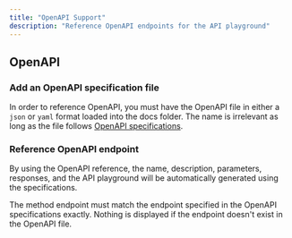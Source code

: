 ```yaml
---
title: "OpenAPI Support"
description: "Reference OpenAPI endpoints for the API playground"
---
```


## OpenAPI

### Add an OpenAPI specification file

In order to reference OpenAPI, you must have the OpenAPI file in either a `json` or `yaml` format loaded into the docs folder. The name is irrelevant as long as the file follows [OpenAPI specifications](https://swagger.io/specification/).

### Reference OpenAPI endpoint

<Snippet file="api-playground/openapi.mdx" />

By using the OpenAPI reference, the name, description, parameters, responses, and the API playground will be automatically generated using the specifications.

<Note>
  The method endpoint must match the endpoint specified in the OpenAPI
  specifications exactly. Nothing is displayed if the endpoint doesn't exist in
  the OpenAPI file.
</Note>
